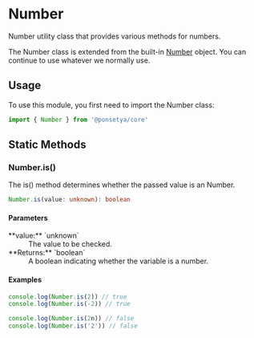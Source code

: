 
# <Badge class /> Number

Number utility class that provides various methods for numbers.

The Number class is extended from the built-in [Number](/glossary#number) object. You can continue to use whatever we normally use.

## Usage

To use this module, you first need to import the Number class:

```ts copy
import { Number } from '@ponsetya/core'
```

## Static Methods

### Number.is()

The is() method determines whether the passed value is an Number.

```ts
Number.is(value: unknown): boolean
```

#### Parameters

<dl>
  <dt>**value:** `unknown`</dt>
  <dd>The value to be checked.</dd>
  <dt>**Returns:** `boolean`</dt>
  <dd>A boolean indicating whether the variable is a number.</dd>
</dl>

#### Examples

```ts copy
console.log(Number.is(2)) // true
console.log(Number.is(-2)) // true

console.log(Number.is(2n)) // false
console.log(Number.is('2')) // false
```
